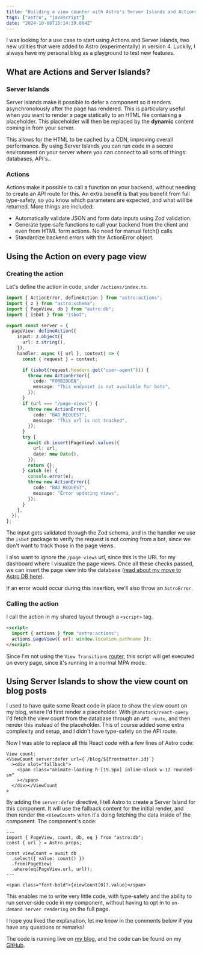 ```yaml
---
title: "Building a view counter with Astro's Server Islands and Actions"
tags: ["astro", "javascript"]
date: "2024-10-08T15:14:39.004Z"
---
```


I was looking for a use case to start using Actions and Server Islands, two new utilities that were added to Astro (experimentally) in version 4.
Luckily, I always have my personal blog as a playground to test new features.

## What are Actions and Server Islands?

### Server Islands

Server Islands make it possible to defer a component so it renders asynchronolously after the page has rendered.
This is particulary useful when you want to render a page statically to an HTML file containing a placeholder.
This placeholder will then be replaced by the **dynamic** content coming in from your server.

This allows for the HTML to be cached by a CDN, improving overall performance.
By using Server Islands you can run code in a secure environment on your server where you can connect to all sorts of things: databases, API's..

### Actions

Actions make it possible to call a function on your backend, without needing to create an API route for this.
An extra benefit is that you benefit from full type-safety, so you know which parameters are expected, and what will be returned.
More things are included:

- Automatically validate JSON and form data inputs using Zod validation.
- Generate type-safe functions to call your backend from the client and even from HTML form actions. No need for manual fetch() calls.
- Standardize backend errors with the ActionError object.

## Using the Action on every page view

### Creating the action

Let's define the action in code, under `/actions/index.ts`.

```ts title="src/actions/index.ts"
import { ActionError, defineAction } from "astro:actions";
import { z } from "astro:schema";
import { PageView, db } from "astro:db";
import { isbot } from "isbot";

export const server = {
  pageView: defineAction({
    input: z.object({
      url: z.string(),
    }),
    handler: async ({ url }, context) => {
      const { request } = context;

      if (isbot(request.headers.get("user-agent"))) {
        throw new ActionError({
          code: "FORBIDDEN",
          message: "This endpoint is not available for bots",
        });
      }
      if (url === "/page-views") {
        throw new ActionError({
          code: "BAD_REQUEST",
          message: "This url is not tracked",
        });
      }
      try {
        await db.insert(PageView).values({
          url: url,
          date: new Date(),
        });
        return {};
      } catch (e) {
        console.error(e);
        throw new ActionError({
          code: "BAD_REQUEST",
          message: "Error updating views",
        });
      }
    },
  }),
};
```

The input gets validated through the Zod schema, and in the handler we use the `isbot` package to verify the request is not coming from a bot, since we don't want to track those in the page views.

I also want to ignore the `/page-views` url, since this is the URL for my dashboard where I visualize the page views.
Once all these checks passed, we can insert the page view into the database ([read about my move to Astro DB here](/blog/astro-db-migrating-analytics-postgres)).

If an error would occur during this insertion, we'll also throw an `AstroError`.

### Calling the action

I call the action in my shared layout through a `<script>` tag.

```html
<script>
  import { actions } from "astro:actions";
  actions.pageView({ url: window.location.pathname });
</script>
```

Since I'm not using the `View Transitions` [router](https://docs.astro.build/en/guides/view-transitions/#script-behavior-with-view-transitions), this script will get executed on every page, since it's running in a normal MPA mode.

## Using Server Islands to show the view count on blog posts

I used to have quite some React code in place to show the view count on my blog, where I'd first render a placeholder.
With `@tanstack/react-query` I'd fetch the view count from the database through an `API route`, and then render this instead of the placeholder.
This of course added some extra complexity and setup, and I didn't have type-safety on the API route.

Now I was able to replace all this React code with a few lines of Astro code:

```astro title="src/layouts/BlogLayout.astro"
View count:
<ViewCount server:defer url={`/blog/${frontmatter.id}`}
  ><div slot="fallback">
    <span class="animate-loading h-[19.5px] inline-block w-12 rounded-sm"
    ></span>
  </div></ViewCount
>
```

By adding the `server:defer` directive, I tell Astro to create a Server Island for this component.
It will use the fallback content for the initial render, and then render the `<ViewCount>` when it's doing fetching the data inside of the component.
The component's code:

```astro title="src/components/ViewCount.astro"
---
import { PageView, count, db, eq } from "astro:db";
const { url } = Astro.props;

const viewCount = await db
  .select({ value: count() })
  .from(PageView)
  .where(eq(PageView.url, url));
---

<span class="font-bold">{viewCount[0]?.value}</span>
```

This enables me to write very little code, with type-safety and the ability to run server-side code in my component, without having to opt in to `on-demand server rendering` on the full page.

I hope you liked the explanation, let me know in the comments below if you have any questions or remarks!

The code is running live on [my blog](/blog), and the code can be found on my [GitHub](https://github.com/thomasledoux1/website-thomas-astro).
